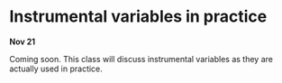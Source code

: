 
# Instrumental variables in practice

**Nov 21**

Coming soon. This class will discuss instrumental variables as they are actually used in practice.